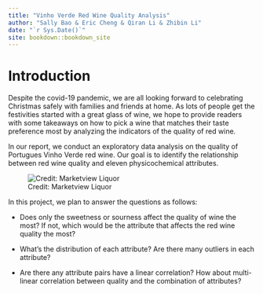 ```yaml
--- 
title: "Vinho Verde Red Wine Quality Analysis"
author: "Sally Bao & Eric Cheng & Qiran Li & Zhibin Li"
date: "`r Sys.Date()`"
site: bookdown::bookdown_site
---
```


# Introduction

Despite the covid-19 pandemic, we are all looking forward to celebrating Christmas safely with families and friends at home. As lots of people get the festivities started with a great glass of wine, we hope to provide readers with some takeaways on how to pick a wine that matches their taste preference most by analyzing the indicators of the quality of red wine.

In our report, we conduct an exploratory data analysis on the quality of Portugues Vinho Verde red wine. Our goal is to identify the relationship between red wine quality and eleven physicochemical attributes.

![Credit: Marketview Liquor](resource/Christmas-Wine.jpg)


In this project, we plan to answer the questions as follows:

- Does only the sweetness or sourness affect the quality of wine the most? If not, which would be the attribute that affects the red wine quality the most?

- What's the distribution of each attribute? Are there many outliers in each attribute?

- Are there any attribute pairs have a linear correlation? How about multi-linear correlation between quality and the combination of attributes?


